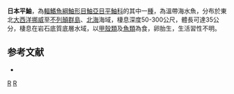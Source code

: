 {{Speciesbox
| taxon = Sebastes viviparus
| image = Sebastes viviparus.JPG
| status = NE
| status_system = IUCN3.1
| binomial_authority =  [[Krøyer|Krøyer]], 1845
| synonyms = *''Sebastes marinus viviparus, KrÃ¸yer, 1844''
}}

'''日本平鮋'''，為[[輻鰭魚綱|輻鰭魚綱]][[鮋形目|鮋形目]][[鮋亞目|鮋亞目]][[平鮋科|平鮋科]]的其中一[[種|種]]，為溫帶海水魚，分布於東北[[大西洋|大西洋]][[挪威|挪威]]至[[不列顛群島|不列顛群島]]、[[北海_(大西洋)|北海]]海域，棲息深度50-300公尺，體長可達35公分，棲息在岩石底質底層水域，以[[甲殼類|甲殼類]]及[[魚類|魚類]]為食，卵胎生，生活習性不明。

==参考文献==
*{{FishBase_species|genus=Sebastes|species=viviparus|year=2014|month=6}}

{{taxonbar}}
[[Category:_1845年描述的鱼类|R]]
[[Category:平鮋屬|R]]